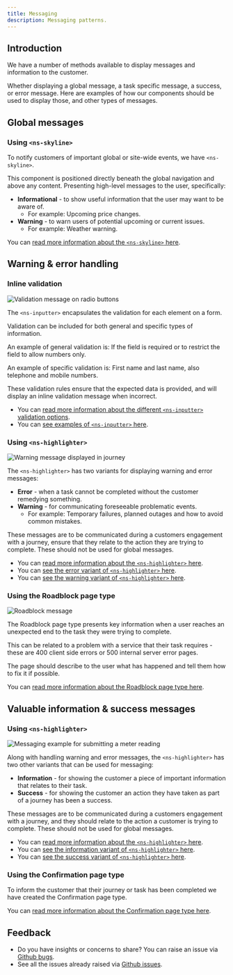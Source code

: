 ```yaml
---
title: Messaging
description: Messaging patterns.
---
```




## Introduction

We have a number of methods available to display messages and information to the customer. 

Whether displaying a global message, a task specific message, a success, or error message. Here are examples of how our components should be used to display those, and other types of messages.

## Global messages

### Using `<ns-skyline>`

<ExampleViewer>
  <ExampleStandard slot="template" />
</ExampleViewer>

To notify customers of important global or site-wide events, we have `<ns-skyline>`.

This component is positioned directly beneath the global navigation and above any content. Presenting high-level messages to the user, specifically:

- **Informational** - to show useful information that the user may want to be aware of.
  - For example: Upcoming price changes.
- **Warning** - to warn users of potential upcoming or current issues.
  - For example: Weather warning.

You can [read more information about the `<ns-skyline>` here](components/ns-skyline).

## Warning & error handling

### Inline validation

![Validation message on radio buttons](../../../assets/patterns/messaging/error-inline-validation.webp)

The `<ns-inputter>` encapsulates the validation for each element on a form.

Validation can be included for both general and specific types of information.

An example of general validation is: If the field is required or to restrict the field to allow numbers only.

An example of specific validation is: First name and last name, also telephone and mobile numbers.

These validation rules ensure that the expected data is provided, and will display an inline validation message when incorrect.

- You can [read more information about the different `<ns-inputter>` validation options](components/ns-inputter#specification).
- You can [see examples of `<ns-inputter>` here](components/ns-inputter).

### Using `<ns-highlighter>`

![Warning message displayed in journey](../../../assets/patterns/messaging/warning-highlighter.webp)

The `<ns-highlighter>` has two variants for displaying warning and error messages:

- **Error** - when a task cannot be completed without the customer remedying something.
- **Warning** - for communicating foreseeable problematic events.
  - For example: Temporary failures, planned outages and how to avoid common mistakes.

These messages are to be communicated during a customers engagement with a journey, ensure that they relate to the action they are trying to complete. These should not be used for global messages.

- You can [read more information about the `<ns-highlighter>` here](components/ns-highlighter).
- You can [see the error variant of `<ns-highlighter>` here](https://www.britishgas.co.uk/nucleus/demo/index.html?path=/story/ns-highlighter--error).
- You can [see the warning variant of `<ns-highlighter>` here](https://www.britishgas.co.uk/nucleus/demo/index.html?path=/story/ns-highlighter--warning).


### Using the Roadblock page type

![Roadblock message](../../../assets/patterns/messaging/roadblock.webp)

The Roadblock page type presents key information when a user reaches an unexpected end to the task they were trying to complete.

This can be related to a problem with a service that their task requires - these are 400 client side errors or 500 internal server error pages.

The page should describe to the user what has happened and tell them how to fix it if possible.

You can [read more information about the Roadblock page type here](page-types/roadblock).

## Valuable information & success messages

### Using `<ns-highlighter>`

![Messaging example for submitting a meter reading](../../../assets/patterns/messaging/success-highlighter.webp)

Along with handling warning and error messages, the `<ns-highlighter>` has two other variants that can be used for messaging:

- **Information** - for showing the customer a piece of important information that relates to their task.
- **Success** - for showing the customer an action they have taken as part of a journey has been a success.

These messages are to be communicated during a customers engagement with a journey, and they should relate to the action a customer is trying to complete. These should not be used for global messages.

- You can [read more information about the `<ns-highlighter>` here](components/ns-highlighter).
- You can [see the information variant of `<ns-highlighter>` here](https://www.britishgas.co.uk/nucleus/demo/index.html?path=/story/ns-highlighter--information).
- You can [see the success variant of `<ns-highlighter>` here](https://www.britishgas.co.uk/nucleus/demo/index.html?path=/story/ns-highlighter--success).

### Using the Confirmation page type

To inform the customer that their journey or task has been completed we have created the Confirmation page type.

You can [read more information about the Confirmation page type here](page-types/confirmation).


## Feedback

* Do you have insights or concerns to share? You can raise an issue via [Github bugs](https://github.com/ConnectedHomes/nucleus/issues/new?assignees=&labels=Bug&template=a--bug-report.md&title=[bug]%20[patterns-messaging]).
* See all the issues already raised via [Github issues](https://github.com/connectedHomes/nucleus/issues?utf8=%E2%9C%93&q=is%3Aopen+is%3Aissue+label%3ABug+[patterns-messaging]).
